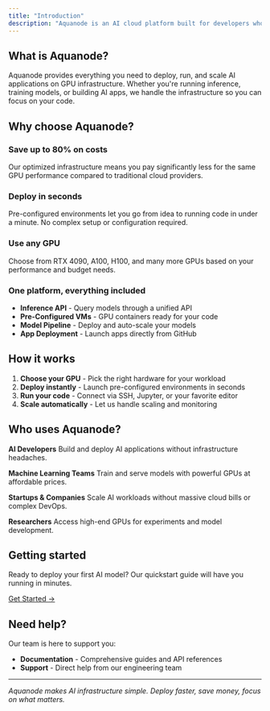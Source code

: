 ```yaml
---
title: "Introduction"
description: "Aquanode is an AI cloud platform built for developers who want powerful GPU computing without the complexity or high costs."
---
```


## What is Aquanode?

Aquanode provides everything you need to deploy, run, and scale AI applications on GPU infrastructure. Whether you're running inference, training models, or building AI apps, we handle the infrastructure so you can focus on your code.

## Why choose Aquanode?

### Save up to 80% on costs

Our optimized infrastructure means you pay significantly less for the same GPU performance compared to traditional cloud providers.

### Deploy in seconds

Pre-configured environments let you go from idea to running code in under a minute. No complex setup or configuration required.

### Use any GPU

Choose from RTX 4090, A100, H100, and many more GPUs based on your performance and budget needs.

### One platform, everything included

- **Inference API** - Query models through a unified API
- **Pre-Configured VMs** - GPU containers ready for your code
- **Model Pipeline** - Deploy and auto-scale your models
- **App Deployment** - Launch apps directly from GitHub

## How it works

1. **Choose your GPU** - Pick the right hardware for your workload
2. **Deploy instantly** - Launch pre-configured environments in seconds
3. **Run your code** - Connect via SSH, Jupyter, or your favorite editor
4. **Scale automatically** - Let us handle scaling and monitoring

## Who uses Aquanode?

**AI Developers**
Build and deploy AI applications without infrastructure headaches.

**Machine Learning Teams**
Train and serve models with powerful GPUs at affordable prices.

**Startups & Companies**
Scale AI workloads without massive cloud bills or complex DevOps.

**Researchers**
Access high-end GPUs for experiments and model development.

## Getting started

Ready to deploy your first AI model? Our quickstart guide will have you running in minutes.

[Get Started →](/docs/getting-started/quickstart)

## Need help?

Our team is here to support you:

- **Documentation** - Comprehensive guides and API references
- **Support** - Direct help from our engineering team

---

_Aquanode makes AI infrastructure simple. Deploy faster, save money, focus on what matters._
